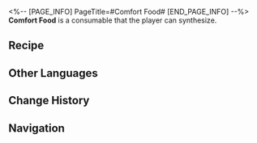 <%-- [PAGE_INFO]
PageTitle=#Comfort Food#
[END_PAGE_INFO] --%>
{{Consumable Infobox
|id          = 400004
|image       = Item Comfort Food.png
|type        = undefined
|rarity      = 1
|effect      = Upon use, immediately heals a single ally by 15% of their Max HP plus 150 extra HP.
|description = Simple food that lacks character. But give credit where credit is due, they do make you feel stuffed.
|effectType  = 
|effectType2 = 
|effectType3 = 
|recipe      = {{cx|Source missing}}
|source1     = [[Omni-Synthesizer]]
|source2     = [[Vending Machine]]
|source3     = 
}}
{{Description|''"Remember that hunger is still a real problem for many people around the world."''}}
'''Comfort Food''' is a consumable that the player can synthesize.

==Recipe==
{{Recipe
|type              = Synthesis
|group             = Consumable
|Solid Water       = 1
|Basic Ingredients = 1
|sort              = Solid Water;Basic Ingredients
}}

==Other Languages==
{{Other Languages
|en   = Comfort Food
|zhs  = 果腹粮食
|zht  = 果腹糧食
|ja   = 満腹の食糧
|ko   = 배 채울 식량
|es   = Alimento nutritivo
|fr   = Nourriture réconfortante
|ru   = Сытная еда
|th   = Comfort Food
|vi   = Thức Ăn No Nê
|de   = Nahrhaftes Essen
|id   = Comfort Food
|pt   = Comida Energética
}}

==Change History==
{{Change History|1.0}}

==Navigation==
{{Consumable Navbox}}